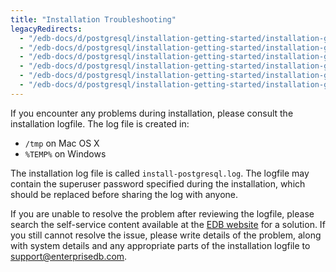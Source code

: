 ```yaml
---
title: "Installation Troubleshooting"
legacyRedirects:
  - "/edb-docs/d/postgresql/installation-getting-started/installation-guide/13.0/installation_troubleshooting.html"
  - "/edb-docs/d/postgresql/installation-getting-started/installation-guide-installers/11/PostgreSQL_Installation_Guide.1.13.html"
  - "/edb-docs/d/postgresql/installation-getting-started/installation-guide-installers/12/installation_troubleshooting.html"
  - "/edb-docs/d/postgresql/installation-getting-started/installation-guide-installers/9.5/PostgreSQL_Installation_Guide.1.17.html"
  - "/edb-docs/d/postgresql/installation-getting-started/installation-guide-installers/9.6/PostgreSQL_Installation_Guide.1.17.html"
  - "/edb-docs/d/postgresql/installation-getting-started/installation-guide-installers/10/PostgreSQL_Installation_Guide.1.22.html"
---
```






If you encounter any problems during installation, please consult the installation logfile. The log file is created in:

-   `/tmp` on Mac OS X
-   `%TEMP%` on Windows

The installation log file is called `install-postgresql.log`. The logfile may contain the superuser password specified during the installation, which should be replaced before sharing the log with anyone.

If you are unable to resolve the problem after reviewing the logfile, please search the self-service content available at the [EDB website](https://www.enterprisedb.com/postgres-tutorials) for a solution. If you still cannot resolve the issue, please write details of the problem, along with system details and any appropriate parts of the installation logfile to <support@enterprisedb.com>.
